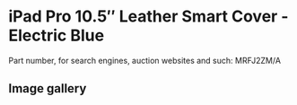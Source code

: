 
# iPad Pro 10.5″ Leather Smart Cover - Electric Blue

Part number, for search engines, auction websites and such: MRFJ2ZM/A

## Image gallery

<div style={{ width: '100%', maxWidth: '768px' }}>
<GalleryComponent
    images={[
      {
        original: "/everysource/MRFJ2.webp",
        thumbnail: "/everypreview/MRFJ2.webp",
      },
      {
        original: "/everysource/MRFJ2_AV1_GOLD.webp",
        thumbnail: "/everypreview/MRFJ2_AV1_GOLD.webp",
      },
      {
        original: "/everysource/MRFJ2_AV1_SILVER.webp",
        thumbnail: "/everypreview/MRFJ2_AV1_SILVER.webp",
      },
      {
        original: "/everysource/MRFJ2_AV1_SPACE_GRAY.webp",
        thumbnail: "/everypreview/MRFJ2_AV1_SPACE_GRAY.webp",
      },
      {
        original: "/everysource/MRFJ2_AV2.webp",
        thumbnail: "/everypreview/MRFJ2_AV2.webp",
      },
      {
        original: "/everysource/MRFJ2_AV3.webp",
        thumbnail: "/everypreview/MRFJ2_AV3.webp",
      }
    ]}
  />
</div>